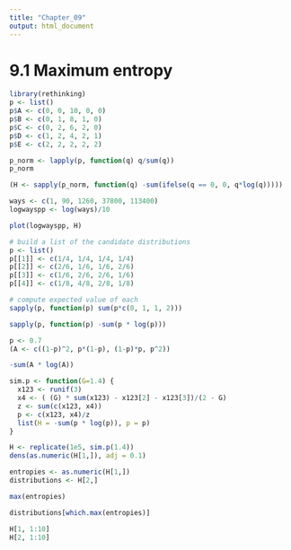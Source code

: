 ```yaml
---
title: "Chapter_09"
output: html_document
---
```


# 9.1 Maximum entropy

```r
library(rethinking)
p <- list()
p$A <- c(0, 0, 10, 0, 0)
p$B <- c(0, 1, 8, 1, 0)
p$C <- c(0, 2, 6, 2, 0)
p$D <- c(1, 2, 4, 2, 1)
p$E <- c(2, 2, 2, 2, 2)
```


```r
p_norm <- lapply(p, function(q) q/sum(q))
p_norm
```

```r
(H <- sapply(p_norm, function(q) -sum(ifelse(q == 0, 0, q*log(q)))))
```

```r
ways <- c(1, 90, 1260, 37800, 113400)
logwayspp <- log(ways)/10
```

```r
plot(logwayspp, H)
```

```r
# build a list of the candidate distributions
p <- list()
p[[1]] <- c(1/4, 1/4, 1/4, 1/4)
p[[2]] <- c(2/6, 1/6, 1/6, 2/6)
p[[3]] <- c(1/6, 2/6, 2/6, 1/6)
p[[4]] <- c(1/8, 4/8, 2/8, 1/8)

# compute expected value of each
sapply(p, function(p) sum(p*c(0, 1, 1, 2)))
```

```r
sapply(p, function(p) -sum(p * log(p)))
```

```r
p <- 0.7
(A <- c((1-p)^2, p*(1-p), (1-p)*p, p^2))
```

```r
-sum(A * log(A))
```

```r
sim.p <- function(G=1.4) {
  x123 <- runif(3)
  x4 <- ( (G) * sum(x123) - x123[2] - x123[3])/(2 - G)
  z <- sum(c(x123, x4))
  p <- c(x123, x4)/z
  list(H = -sum(p * log(p)), p = p)
}
```

```r
H <- replicate(1e5, sim.p(1.4))
dens(as.numeric(H[1,]), adj = 0.1)
```

```r
entropies <- as.numeric(H[1,])
distributions <- H[2,]
```

```r
max(entropies)
```

```r
distributions[which.max(entropies)]
```

```r
H[1, 1:10]
H[2, 1:10]
```




